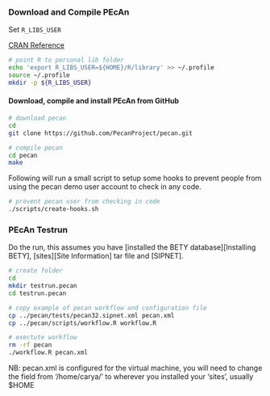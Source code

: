 ### Download and Compile PEcAn 

Set `R_LIBS_USER` 

[CRAN Reference](http://cran.r-project.org/doc/manuals/r-devel/R-admin.html#Managing-libraries)

```bash
# point R to personal lib folder
echo 'export R_LIBS_USER=${HOME}/R/library' >> ~/.profile
source ~/.profile
mkdir -p ${R_LIBS_USER}
```


#### Download, compile and install PEcAn from GitHub

```bash
# download pecan
cd
git clone https://github.com/PecanProject/pecan.git

# compile pecan
cd pecan
make
```

Following will run a small script to setup some hooks to prevent people from using the pecan demo user account to check in any code.

```bash
# prevent pecan user from checking in code
./scripts/create-hooks.sh
```

### PEcAn Testrun

Do the run, this assumes you have [installed the BETY database][Installing BETY], [sites][Site Information] tar file and [SIPNET].

```bash
# create folder
cd
mkdir testrun.pecan
cd testrun.pecan

# copy example of pecan workflow and configuration file
cp ../pecan/tests/pecan32.sipnet.xml pecan.xml
cp ../pecan/scripts/workflow.R workflow.R

# exectute workflow
rm -rf pecan
./workflow.R pecan.xml
```
NB: pecan.xml is configured for the virtual machine, you will need to change the <met> field from '/home/carya/' to wherever you installed your 'sites', usually $HOME
